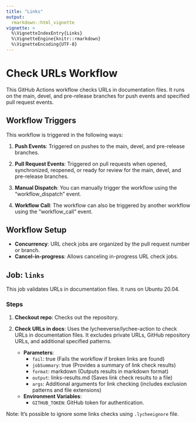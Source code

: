 ```yaml
---
title: "Links"
output: 
  rmarkdown::html_vignette
vignette: >
  %\VignetteIndexEntry{Links}
  %\VignetteEngine{knitr::rmarkdown}
  %\VignetteEncoding{UTF-8}
---
```


# Check URLs Workflow

This GitHub Actions workflow checks URLs in documentation files. It runs on the main, devel, and pre-release branches for push events and specified pull request events.

## Workflow Triggers

This workflow is triggered in the following ways:

1. **Push Events**: Triggered on pushes to the main, devel, and pre-release branches.

2. **Pull Request Events**: Triggered on pull requests when opened, synchronized, reopened, or ready for review for the main, devel, and pre-release branches.

3. **Manual Dispatch**: You can manually trigger the workflow using the "workflow_dispatch" event.

4. **Workflow Call**: The workflow can also be triggered by another workflow using the "workflow_call" event.

## Workflow Setup

- **Concurrency**: URL check jobs are organized by the pull request number or branch.
- **Cancel-in-progress**: Allows canceling in-progress URL check jobs.

## Job: `links`

This job validates URLs in documentation files. It runs on Ubuntu 20.04.

### Steps

1. **Checkout repo**: Checks out the repository.

2. **Check URLs in docs**: Uses the lycheeverse/lychee-action to check URLs in documentation files. It excludes private URLs, GitHub repository URLs, and additional specified patterns.

   - **Parameters**:
     - `fail`: true (Fails the workflow if broken links are found)
     - `jobSummary`: true (Provides a summary of link check results)
     - `format`: markdown (Outputs results in markdown format)
     - `output`: links-results.md (Saves link check results to a file)
     - `args`: Additional arguments for link checking (includes exclusion patterns and file extensions)
   
   - **Environment Variables**:
     - `GITHUB_TOKEN`: GitHub token for authentication.

Note: It's possible to ignore some links checks using `.lycheeignore` file.
